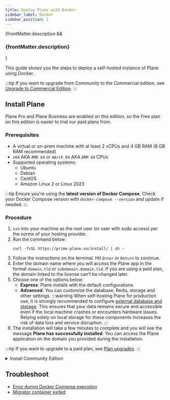 ```yaml
---
title: Deploy Plane with Docker
sidebar_label: Docker
sidebar_position: 1
---
```


{frontMatter.description && <h3 class="description">{frontMatter.description}</h3>}

This guide shows you the steps to deploy a self-hosted instance of Plane using Docker.

:::tip
If you want to upgrade from Community to the Commercial edition, see [Upgrade to
Commercial Edition](/self-hosting/manage/upgrade/upgrade-from-community).
:::

## Install Plane

Plane Pro and Plane Business are enabled on this edition, so the Free plan on this edition is easier to trial our paid plans from.

### Prerequisites

- A virtual or on-prem machine with at least 2 vCPUs and 4 GB RAM (8 GB RAM recommended)
- `x64` AKA `AMD 64` or `AArch 64` AKA `ARM 64` CPUs
- Supported operating systems:
  - Ubuntu
  - Debian
  - CentOS
  - Amazon Linux 2 or Linux 2023

:::tip
Ensure you're using the **latest version of Docker Compose**. Check your Docker
Compose version with `docker-compose --version` and update if needed.
:::

### Procedure

1.  `ssh` into your machine as the root user (or user with sudo access) per the norms of your hosting provider.
2.  Run the command below:
    ```
    curl -fsSL https://prime.plane.so/install/ | sh -
    ```
3.  Follow the instructions on the terminal. Hit `Enter` or `Return` to continue.
4.  Enter the domain name where you will access the Plane app in the format `domain.tld` or `subdomain.domain.tld`. If you are using a paid plan, the domain linked to the license can’t be changed later.
5.  Choose one of the options below:
    - **Express**: Plane installs with the default configurations.
    - **Advanced**: You can customize the database, Redis, storage and other settings.
      :::warning
      When self-hosting Plane for production use, it is strongly recommended to configure [external database and storage](/self-hosting/govern/database-and-storage). This ensures that your data remains secure and accessible even if the local machine crashes or encounters hardware issues. Relying solely on local storage for these components increases the risk of data loss and service disruption.
      :::
6.  The installation will take a few minutes to complete and you will see the message **Plane has successfully installed**. You can access the Plane application on the domain you provided during the installation.

:::tip
If you want to upgrade to a paid plan, see [Plan upgrades](https://docs.plane.so/workspaces-and-users/upgrade-plan).
:::

<details>
   <summary>Install Community Edition</summary>

The Commercial edition comes with a free plan and the flexibility to upgrade to a paid plan at any point. If you still want to install the Community edition, follow the steps below:

### Prerequisites

- Docker installed and running. Choose one of the following options:
  - **Option 1**
    Create an EC2 machine on AWS. It must of minimum **t3.medium/t3a.medium**. Run the below command to install docker engine.
    ```bash
    curl -fsSL https://get.docker.com | sh -
    ```
  - **Option 2**
    Install [Docker Desktop](https://www.docker.com/products/docker-desktop/).
- OS with bash scripting enabled (Ubuntu, Linux AMI, macos). Windows systems need to have [gitbash](https://git-scm.com/download/win).
- User context used must have access to docker services. In most cases, use `sudo su` to switch as root user.
- Use the terminal (or gitbash) window to run all the future steps.

### Installation

      1. Create a folder named `plane-selfhost` on your machine for deployment and data storage.

         ```bash
         mkdir plane-selfhost
         ```
      2. Navigate to this folder using the cd command.
         ```bash
         cd plane-selfhost
         ```
      3. Download the latest stable release.
         ```bash
         curl -fsSL -o setup.sh https://github.com/makeplane/plane/releases/latest/download/setup.sh
         ```
      4. Make the file executable.
         ```bash
         chmod +x setup.sh
         ```
      5. Run the following command:
         ```bash
         ./setup.sh
         ```
         This will prompt you with the below options.
         ```list
         Select a Action you want to perform:
            1) Install (arm64)
            2) Start
            3) Stop
            4) Restart
            5) Upgrade
            6) View Logs
            7) Backup Data
            8) Exit
         Action [2]: 1
         ```
      6. Enter `1` as input.
         This will create a folder `plane-app` or `plane-app-preview` (in case of preview deployment) and will download the `docker-compose.yaml` and `plane.env` files.
      7. Enter `8` to exit.
      8. Set up the environment variables. You can use any text editor to edit this file. Below are the most importants keys you must refer to:
         - `NGINX_PORT`: This is set to `80` by default. Make sure the port you choose to use is not preoccupied. For example, `NGINX_PORT=8080`
         - `WEB_URL`: This is set to `http://localhost` by default. Change this to the FQDN you plan to use along with NGINX\_PORT. For example,  `https://plane.example.com:8080` or `http://[IP-ADDRESS]:8080`.
         - `CORS_ALLOWED_ORIGINS`: This is set to `http://localhost` by default. Change this to the FQDN you plan to use along with NGINX\_PORT. For example, `https://plane.example.com:8080` or `http://[IP-ADDRESS]:8080`.
      9. Run the following command to continue with the setup.
         ```bash
         ./setup.sh
         ```
      10. Enter `2` as input to start the services.
         You will something like this:
            ![Downloading docker images](/images/docker-compose/download-docker.png)
         Be patient as it might take some time based on your download speed and system configuration. If all goes well, you must see something like this:
            ![Downloading completed](/images/docker-compose/download-complete.png)
         This is the confirmation that all images were downloaded and the services are up and running.

      You have successfully self-hosted the Plane instance. Access the application by going to IP or domain you have configured it on. For example, `https://plane.example.com:8080` or `http://[IP-ADDRESS]:8080`.

      #### Stop server

         In case you want to make changes to the environment variables in the `plane.env` file, we recommend that you stop the services before doing that.

         Run the `./setup.sh` command. Enter `3` to stop the services.

         If all goes well, you will see something like this:

         ![Stop Services](/images/docker-compose/stopped-docker.png)

      #### Restart server

         In case you want to make changes to `plane.env` variables without stopping the server or noticed some abnormalities in services, you can restart the services.

         Run the `./setup.sh` command. Enter `4` to restart the services.

         If all goes well, you will see something like this:
         ![Restart Services](/images/docker-compose/restart-docker.png)

</details>

## Troubleshoot

- [Error during Docker Compose execution](/self-hosting/troubleshoot/installation-errors#error-during-docker-compose-execution)
- [Migrator container exited](/self-hosting/troubleshoot/installation-errors#migrator-container-exited)
